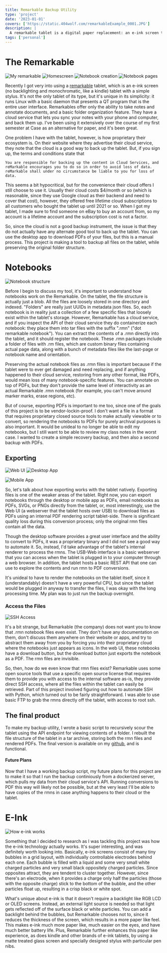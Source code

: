 ```yaml
---
title: Remarkable Backup Utility
type: 'project'
date: '2023-01-01'
covers: ['https://static.404wolf.com/remarkableExample_0001.JPG']
description: |
  A remarkable tablet is a digital paper replacement: an e-ink screen tablet with a stylus. To prevent dependency on the proprietary tools of Remarkable, I decided to develop a simple script to automatically recreate the directory structure of the tablet, including both the original .rm proprietary binary file format files, and rendered PDF files.
tags: ['personal']
---
```


# The Remarkable

![My remarkable](https://static.404wolf.com/remarkableExample_0001.JPG)
![Homescreen](https://static.404wolf.com/interface1_0001.png)
![Notebook creation](https://static.404wolf.com/interface2_0001.png)
![Notebook pages](https://static.404wolf.com/interface3_0001.png)

Recently I got very into using a [remarkable](https://remarkable.com) tablet,
which is an e-ink screen (no backlighting and monochromatic, like a kindle)
tablet with a simple stylus. It's not the only tablet of its type, but it's
unique in its simplicity: it runs Linux with a basic daemon that presents a QT
program that is the entire user interface. Remarkables offer only the ability to
take notes and annotate documents, and a basic folder organization feature. They
have a cloud service that lets you sync your notes with your phone and computer,
and back them up. I've been using it extensively over the course of my first
semester at Case as an alternative for paper, and it's been great.

One problem I have with the tablet, however, is how proprietary their ecosystem
is. On their website where they advertise their cloud service, they note that
the cloud is a good way to back up the tablet. But, if you sign up, the terms
and conditions state that

```
You are responsible for backing up the content in Cloud Services, and reMarkable encourages you to do so in order to avoid loss of data. reMarkable shall under no circumstance be liable to you for loss of data.
```

This seems a bit hypocritical, but for the convenience their cloud offers I
still choose to use it. Usually their cloud costs $4/month or so (which is
reasonable, since they use Google cloud as their backend and need to cover that
cost), however, they offered free lifetime cloud subscriptions to all customers
who bought the tablet up until 2021 or so. When I got my tablet, I made sure to
find someone on eBay to buy an account from, so my account is a lifetime account
and the subscription cost is not a factor.

So, since the cloud is not a good backup instrument, the issue is that they do
not actually have any alternate good tool to back up the tablet. You can use the
desktop app to download PDFs of your files, but this is a manual process. This
project is making a tool to backup all files on the tablet, while preserving the
original folder structure.

# Notebooks

![Notebook structure](https://static.404wolf.com/aNotebookStructure_0001.png)

Before I begin to discuss my tool, it's important to understand how notebooks
work on the Remarkable. On the tablet, the file structure is actually just a
blob. All the files are loosely stored in one directory and indexed. "Folders"
are really just UUIDs in metadata json files. So, each notebook is in reality
just a collection of a few specific files that loosely exist within the tablet's
storage. However, Remarkable has a cloud service, and if you inspect the API of
their cloud service they do containerize each notebook: they place them into tar
files with the suffix ".rmn" ("dot remarkable notebook"). You can extract the
contents of a .rmn directly into the tablet, and it should register the
notebook. These .rmn packages include a folder of files with .rm files, which
are custom binary files containing actual page data, along with a bunch of
metadata files like the last-page or notebook name and orientation.

Preserving the actual notebook files as .rmn files is important because if the
tablet were to ever get damaged and need replacing, and if anything happened to
their cloud service, restoring from any other format, like PDFs, would mean loss
of many notebook-specific features. You can annotate on top of PDFs, but they
don't provide the same level of interactivity as an actual Remarkable .rmn
notebook (for example, you can't move around marker marks, erase regions, etc).

But of course, exporting PDFs is important to me too, since one of the goals of
this project is to be vendor-lockin-proof. I don't want a file in a format that
requires proprietary closed source tools to make actually viewable or to
convert, so rendering the notebooks to PDFs for purely archival purposes is also
important. It would be unideal to no longer be able to edit my notebooks, but I
still want to be able to review my class notes in the worst case. I wanted to
create a simple recovery backup, and then also a second backup with PDFs.

## Exporting

![Web UI](https://static.404wolf.com/webUiAPI_0001.png)
![Desktop App](https://static.404wolf.com/desktopApp_0001.png)

![Mobile App](https://static.404wolf.com/mobileApp_0001.PNG)

So, let's talk about how exporting works with the tablet natively. Exporting
files is one of the weaker areas of the tablet. Right now, you can export
notebooks through the desktop or mobile app as PDFs, email notebooks as PDFs,
SVGs, or PNGs directly from the tablet, or, most interestingly, use the Web UI
(a webserver that the tablet hosts over USB) to download files as PDFs using an
internal PDF rendering script tablet-side. There is significant quality loss
during this conversion process; only the original rmn files contain all the
data.

Though the desktop software provides a great user interface and the ability to
convert to PDFs, it was a proprietary binary and I did not see a good way to
automate it. So, instead, I'd take advantage of the tablet's internal renderer
to process the rmns. The USB-Web interface is a basic webserver that you can
access when the tablet is plugged in to your computer through a web browser. In
addition, the tablet hosts a basic REST API that one can use to explore the
contents and run rmn to PDF conversions.

It's unideal to have to render the notebooks on the tablet itself, since it
(understandably) doesn't have a very powerful CPU, but since the tablet would be
plugged in anyway to transfer the files, I was okay with the long processing
time. My plan was to just run the backup overnight.

### Access the Files

![SSH Access](https://static.404wolf.com/sshAccess_0001.png)

It's a bit strange, but Remarkable (the company) does not want you to know that
.rmn notebook files even exist. They don't have any documentation on them, don't
discuss them anywhere on their website or apps, and try to abstract them away
from you by forcing you into their proprietary cloud where the notebooks just
appears as icons. In the web UI, these notebooks have a download button, but the
download button just exports the notebook as a PDF. The rmn files are invisible.

So, then, how do we even know that rmn files exist? Remarkable uses some open
source tools that use a specific open source license that requires them to
provide you with access to the internal software as-is, they provide direct SSH
access, where all the files within the tablet can easily be retrieved. Part of
this project involved figuring out how to automate SSH with Python, which turned
out to be fairly straightforward. I was able to use basic FTP to grab the rmns
directly off the tablet, with access to root ssh.

## The final product

To make my backup utility, I wrote a basic script to recursively scour the
tablet using the API endpoint for viewing contents of a folder. I rebuilt the
file structure of the tablet in a tar archive, storing both the rmn files and
rendered PDFs. The final version is available on my
[github](https://github.com/404Wolf/RemarkableBackup), and is functional.

#### Future Plans

Now that I have a working backup script, my future plans for this project are to
make it so that I run the backup continiously from a dockerized server, which
pulls my data from their cloud service's API. Running conversions to PDF this
way will likely not be possible, but at the very least I'll be able to have
copies of the rmns in case anything happens to their cloud or the tablet.

# E-Ink

![How e-ink works](https://static.404wolf.com/einkDemo_0001.gif)

Something that I decided to research as I was tackling this project was how the
e-ink technology actually works. It's super interesting, and was definitely
worth looking into. Basically, e-ink screens consist of many tiny bubbles in a
grid layout, with individually controllable electrodes behind each one. Each
bubble is filled with a liquid and some very small white charged particles and
very small black oppositely charged particles. Since opposites attract, they are
tendent to cluster together. However, since there's an electrode, when it
provides a charge only half the particles (those with the opposite charge) stick
to the bottom of the bubble, and the other particles float up, resulting in a
crisp black or white spot.

What's unique about e-ink is that it doesn't require a backlight like RGB LCD or
OLED screens. Instead, an external light source is needed so that light gets
reflected off of the surface black or white particles. You can add a backlight
behind the bubbles, but Remarkable chooses not to, since it reduces the
thickness of the screen, which results in a more paper like feel. This makes
e-ink much more paper like, much easier on the eyes, and have much better
battery life. Plus, Remarkable further enhances this paper like experience, as
does kindle and other brands of e-ink tablets, by using a matte treated glass
screen and specially designed stylus with particular pen nibs.
